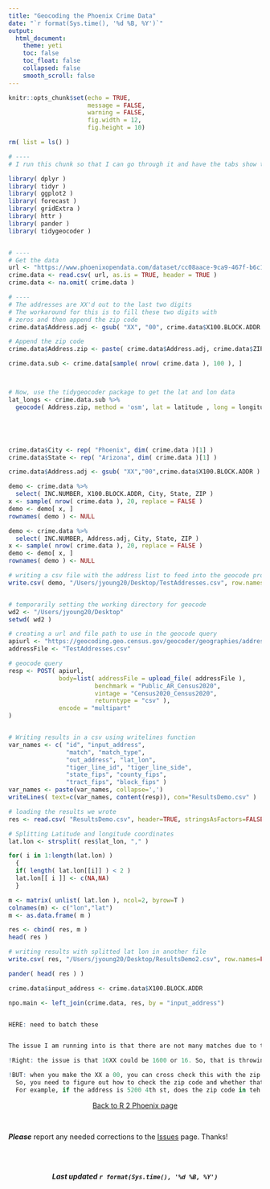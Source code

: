 ```yaml
---
title: "Geocoding the Phoenix Crime Data"
date: "`r format(Sys.time(), '%d %B, %Y')`"
output: 
  html_document:
    theme: yeti
    toc: false
    toc_float: false
    collapsed: false
    smooth_scroll: false
---
```


```r

knitr::opts_chunk$set(echo = TRUE, 
                      message = FALSE, 
                      warning = FALSE, 
                      fig.width = 12, 
                      fig.height = 10)

rm( list = ls() )

```


```r

# ----
# I run this chunk so that I can go through it and have the tabs show the code

library( dplyr )
library( tidyr )
library( ggplot2 )
library( forecast )
library( gridExtra )
library( httr )
library( pander )
library( tidygeocoder )


# ----
# Get the data
url <- "https://www.phoenixopendata.com/dataset/cc08aace-9ca9-467f-b6c1-f0879ab1a358/resource/0ce3411a-2fc6-4302-a33f-167f68608a20/download/crimestat.csv"
crime.data <- read.csv( url, as.is = TRUE, header = TRUE )
crime.data <- na.omit( crime.data )

# ----
# The addresses are XX'd out to the last two digits
# The workaround for this is to fill these two digits with
# zeros and then append the zip code
crime.data$Address.adj <- gsub( "XX", "00", crime.data$X100.BLOCK.ADDR )

# Append the zip code
crime.data$Address.zip <- paste( crime.data$Address.adj, crime.data$ZIP )

crime.data.sub <- crime.data[sample( nrow( crime.data ), 100 ), ]



# Now, use the tidygeocoder package to get the lat and lon data
lat_longs <- crime.data.sub %>%
  geocode( Address.zip, method = 'osm', lat = latitude , long = longitude )





crime.data$City <- rep( "Phoenix", dim( crime.data )[1] )
crime.data$State <- rep( "Arizona", dim( crime.data )[1] )

crime.data$Address.adj <- gsub( "XX","00",crime.data$X100.BLOCK.ADDR )

demo <- crime.data %>% 
  select( INC.NUMBER, X100.BLOCK.ADDR, City, State, ZIP )
x <- sample( nrow( crime.data ), 20, replace = FALSE )
demo <- demo[ x, ]
rownames( demo ) <- NULL

demo <- crime.data %>% 
  select( INC.NUMBER, Address.adj, City, State, ZIP )
x <- sample( nrow( crime.data ), 20, replace = FALSE )
demo <- demo[ x, ]
rownames( demo ) <- NULL

# writing a csv file with the address list to feed into the geocode process
write.csv( demo, "/Users/jyoung20/Desktop/TestAddresses.csv", row.names = FALSE )


# temporarily setting the working directory for geocode
wd2 <- "/Users/jyoung20/Desktop"
setwd( wd2 )

# creating a url and file path to use in the geocode query
apiurl <- "https://geocoding.geo.census.gov/geocoder/geographies/addressbatch"
addressFile <- "TestAddresses.csv"

# geocode query
resp <- POST( apiurl, 
              body=list( addressFile = upload_file( addressFile ), 
                        benchmark = "Public_AR_Census2020",
                        vintage = "Census2020_Census2020",
                        returntype = "csv" ), 
              encode = "multipart" 
)


# Writing results in a csv using writelines function
var_names <- c( "id", "input_address", 
                "match", "match_type", 
                "out_address", "lat_lon", 
                "tiger_line_id", "tiger_line_side", 
                "state_fips", "county_fips", 
                "tract_fips", "block_fips" )
var_names <- paste(var_names, collapse=',')
writeLines( text=c(var_names, content(resp)), con="ResultsDemo.csv" )

# loading the results we wrote
res <- read.csv( "ResultsDemo.csv", header=TRUE, stringsAsFactors=FALSE, colClasses="character" )

# Splitting Latitude and longitude coordinates
lat.lon <- strsplit( res$lat_lon, "," )

for( i in 1:length(lat.lon) )
  {
  if( length( lat.lon[[i]] ) < 2 )
  lat.lon[[ i ]] <- c(NA,NA) 
  }

m <- matrix( unlist( lat.lon ), ncol=2, byrow=T )
colnames(m) <- c("lon","lat")
m <- as.data.frame( m )

res <- cbind( res, m )
head( res )

# writing results with splitted lat lon in another file
write.csv( res, "/Users/jyoung20/Desktop/ResultsDemo2.csv", row.names=FALSE )

pander( head( res ) ) 

crime.data$input_address <- crime.data$X100.BLOCK.ADDR

npo.main <- left_join(crime.data, res, by = "input_address")


HERE: need to batch these


The issue I am running into is that there are not many matches due to the addresses being xd out.

!Right: the issue is that 16XX could be 1600 or 16. So, that is throwing off the latitute.

!BUT: when you make the XX a 00, you can cross check this with the zip code!!!
  So, you need to figure out how to check the zip code and whether that is matching up
  For example, if the address is 5200 4th st, does the zip code in teh data match the zip for 5200 4th st?


```





<p align="center">
[Back to R 2 Phoenix page](https://jacobtnyoung.github.io/R2PhX/)
</p>

<br>

***Please*** report any needed corrections to the [Issues](https://github.com/jacobtnyoung/R2PhX/issues) page. Thanks!

<br><br>


<p align="center">
***Last updated `r format(Sys.time(), '%d %B, %Y')`***
</p>

<br>